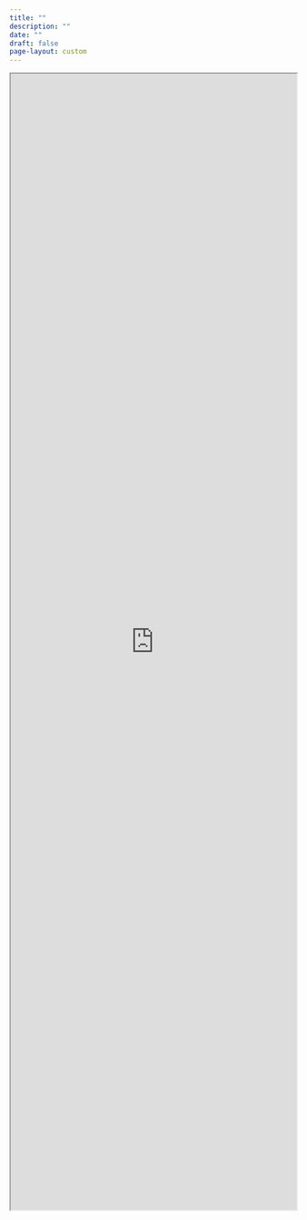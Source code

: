 ```yaml
---
title: ""
description: ""
date: ""
draft: false
page-layout: custom
---
```


```{=html}

<div class="pdb-web-app">
    <iframe width="100%" height="2000" src="https://petebrown.shinyapps.io/head2head/" title="Season Progress Tracker, 1921-"></iframe>
</div>
```